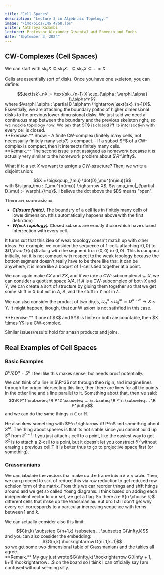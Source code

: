 ```yaml
---

title: "Cell Spaces"
description: "Lecture 3 in Algebraic Topology."
image: "/img/pics/IMG_4768.jpg"
writer: Aathreya Kadambi
lecturer: Professor Alexander Givental and Fomenko and Fuchs
date: "September 3, 2024"
---
```


<h2>CW-Complexes (Cell Spaces)</h2>

We can start with $\text{sk}_0X \subseteq \text{sk}_1X...\subseteq \text{sk}_nX \subseteq ... = X$.

Cells are essentially sort of disks. Once you have one skeleton, you can define:
<center>$$\text{sk}_nX := \text{sk}_{n-1} X \cup_{\alpha : \varphi_\alpha} D_\alpha^n$$</center>
where $\varphi_\alpha : \partial D_\alpha^n \rightarrow \text{sk}_{n-1}X$. Essentially, we are attaching the boundary poitns of higher dimensional disks to the previous lower dimensional disks. We just said we need a continuous map between the boundary and the previous skeleton right, so we need a topology now. We say that $F$ is closed iff its intersection with every cell is closed. 

<div class="problem">
**Exercise.** Show:
- A finite CW-complex (finitely many cells, not necessarily finitely many sets?) is compact. 
- If a subset $F$ of a CW-complex is compact, then it intersects finitely many cells.
</div>

<div class="remark">
**Remark.** The second issue is not assigned as homework because it is actually very similar to the homework problem about $\R^\infty$.
</div>

What if to a set $X$ we want to assign a $CW$-structure? Then, we write a disjoint union:
<center>$$X = \bigsqcup_{\mu} \dot{D}_\mu^{n(\mu)}$$</center>
with $\sigma_\mu : D_\mu^{n(\mu)} \rightarrow X$, $\sigma_\mu|_{\partial D_\mu} := \varphi_{\mu}$. I believe the dot above the $D$ means "open".

There are some axioms:
- ***C(losure finite).*** The boundary of a cell lies in finitely many cells of lower dimension. (this automatically happens above with the first definition)
- ***W(eak topology).*** Closed subsets are exactly those which have closed intersection with every cell.

It turns out that this idea of weak topology doesn't match up with other ideas. For example, we consider the sequence of 1-cells attaching $(0,0)$ to $(1,\frac{1}{n})$ along with the segment from $(0,0)$ to $(1,0)$. This is compact initially, but it is not compact with respect to the weak topology because the bottom segment doesn't really have to be there like that, it can be anywhere, it is more like a boquet of 1-cells tied together at a point.

We can again make $CX$ and $\Sigma X$, and if we take a CW-subcomplex $A \subseteq X$, we can consider a quotient space $X / A$. If $A$ is a CW-subcomplex of both $X$ and $Y$, we can create a sort of structure by gluing them together so that we get some stuff in $X$ but not in $A$, $A$, and the stuff in $Y$ not in $A$.

We can also consider the product of two discs, $D_\alpha^n \times D_\beta^m \simeq D^{n+m} \rightarrow X \times Y$. It might happen, though, that our W axiom is not satisfied in this case.

<div class="problem">
**Exercise.** If one of $X$ and $Y$ is finite or both are countable, then $X \times Y$ is a CW-complex.
</div>

Similar issues/results hold for smash products and joins.

<h2>Real Examples of Cell Spaces</h2>

<h3>Basic Examples</h3>

$D^n/\partial D^n = S^n$
I feel like this makes sense, but needs proof potentially.

We can think of a line in $\R^3$ not through theo rigin, and imagine lines through the origin intersecting this line, then there are lines for all the points in the other line and a line parallel to it. Something about that, then we said:
$$\R P^1 \subseteq \R P^2 \subseteq ... \subseteq \R P^n \subseteq ... \R P^\infty$$
and we can do the same things in $\mathbb{C}$ or $\mathbb{H}$.

He also drew something with $S^n \rightarrow \R P^n$ and something about $S^\infty$. The thing about spheres is that its not stable since you cannot build up $S^n$ from $S^{n-1}$ if you just attach a cell to a point, like the easiest way to get $S^2$ is to attach a $2$-cell to a point, but it doesn't let you construct $S^3$ without erasing a previous cell.T It is better thus to go to projective space first (or something).

<h3>Grassmanians</h3>

We can tabulate the vectors that make up the frame into a $k\times n$ table. Then, we can proceed to sort of reduce this via row reduction to get reduced row echelon form of the matrix. From this we can reorder things and shift htings around and we get so called Young diagrams. I think based on adding each independent vector to our set, we get a flag. So there are ${n \choose k}$ different cells that make up the Grassmanian. But bro I still don't get why every cell corresponds to a particular increasing sequence with terms between $1$ and $k$.

We can actually consider also this limit:
<center>$$G(n,k) \subseteq G(n+1,k) \subseteq ... \subseteq G(\infty,k)$$</center>
and you can also consider the embedding:
<center>$$G(n,k) \hookrightarrow G(n+1,k+1)$$</center>
so we get some two-dimensional table of Grassmanians and the tables all agree.

<div class="remark">
**Remark.** My guy just wrote $G(\infty,k) \hookrightarrow G(\infty + 1, k+1) \hookrightarrow ...$ on the board so I think I can officially say I am confused without seeming silly.
</div>